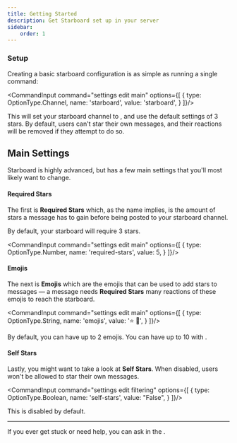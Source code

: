 ```yaml
---
title: Getting Started
description: Get Starboard set up in your server
sidebar:
    order: 1
---
```



### Setup

Creating a basic starboard configuration is as simple as running a single command:

<CommandInput command="settings edit main" options={[
    {
        type: OptionType.Channel,
        name: 'starboard',
        value: 'starboard',
    }
]}/>

This will set your starboard channel to <InlineMention name="#starboard"/>, and use the default settings of 3 stars. By default, users can't star their own messages, and their reactions will be removed if they attempt to do so.

## Main Settings
Starboard is highly advanced, but has a few main settings that you'll most likely want to change.


#### Required Stars

The first is **Required Stars** which, as the name implies, is the amount of stars a message has to gain before being posted to your starboard channel.

By default, your starboard will require 3 stars.

<CommandInput command="settings edit main" options={[
    {
        type: OptionType.Number,
        name: 'required-stars',
        value: 5,
    }
]}/>

#### Emojis

The next is **Emojis** which are the emojis that can be used to add stars to messages — a message needs **Required Stars** many reactions of these emojis to reach the starboard.

<CommandInput command="settings edit main" options={[
    {
        type: OptionType.String,
        name: 'emojis',
        value: '⭐ 🍣',
    }
]}/>

By default, you can have up to 2 emojis.  You can have up to 10 with <ExternalLink type={LinkType.Premium}/>.

#### Self Stars

Lastly, you might want to take a look at **Self Stars**. When disabled, users won't be allowed to star their own messages.

<CommandInput command="settings edit filtering" options={[
    {
        type: OptionType.Boolean,
        name: 'self-stars',
        value: "False",
    }
]}/>

This is disabled by default.

---

<Aside type="tip">
    If you ever get stuck or need help, you can ask in the <ExternalLink type={LinkType.Support}/>.
</Aside>
